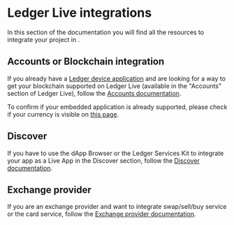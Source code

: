 
# Ledger Live integrations

In this section of the documentation you will find all the resources to integrate your project in <Glossary word="Ledger Live"></Glossary>. 

## Accounts or Blockchain integration

If you already have a [Ledger device application](../device-app/getting-started) and are looking for a way to get your blockchain supported on Ledger Live (available in the "Accounts" section of Ledger Live), follow the [Accounts documentation](./accounts/getting-started).

To confirm if your embedded application is already supported, please check if your currency is visible on [this page](https://www.ledger.com/supported-crypto-assets/).

## Discover

If you have to use the dApp Browser or the Ledger Services Kit to integrate your app as a Live App in the Discover section, follow the [Discover documentation](./discover/getting-started).

## Exchange provider

If you are an exchange provider and want to integrate swap/sell/buy service or the card service, follow the [Exchange provider documentation](./exchange).
